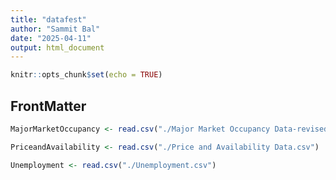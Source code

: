 ```yaml
---
title: "datafest"
author: "Sammit Bal"
date: "2025-04-11"
output: html_document
---
```


```r
knitr::opts_chunk$set(echo = TRUE)
```

## FrontMatter

```r

MajorMarketOccupancy <- read.csv("./Major Market Occupancy Data-revised.csv")

PriceandAvailability <- read.csv("./Price and Availability Data.csv")

Unemployment <- read.csv("./Unemployment.csv")




```


